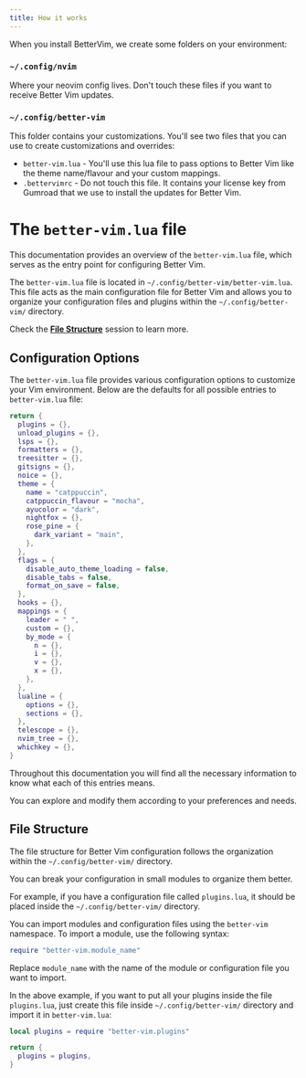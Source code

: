 ```yaml
---
title: How it works
---
```

When you install BetterVim, we create some folders on your environment:

### `~/.config/nvim`
Where your neovim config lives. Don't touch these files if you want to receive Better Vim updates.

### `~/.config/better-vim`
This folder contains your customizations. You'll see two files that you can use to create customizations and overrides:
- `better-vim.lua` - You'll use this lua file to pass options to Better Vim like the theme name/flavour and your custom mappings.
- `.bettervimrc` - Do not touch this file. It contains your license key from Gumroad that we use to install the updates for Better Vim.

# The `better-vim.lua` file

This documentation provides an overview of the `better-vim.lua` file, which serves
as the entry point for configuring Better Vim.

The `better-vim.lua` file is located in `~/.config/better-vim/better-vim.lua`.
This file acts as the main configuration file for Better Vim and allows you to
organize your configuration files and plugins within the `~/.config/better-vim/`
directory.

Check the [**File Structure**](#file-structure) session to learn more.

## Configuration Options

The `better-vim.lua` file provides various configuration options to customize your
Vim environment. Below are the defaults for all possible entries to `better-vim.lua` file:

```lua
return {
  plugins = {},
  unload_plugins = {},
  lsps = {},
  formatters = {},
  treesitter = {},
  gitsigns = {},
  noice = {},
  theme = {
    name = "catppuccin",
    catppuccin_flavour = "mocha",
    ayucolor = "dark",
    nightfox = {},
    rose_pine = {
      dark_variant = "main",
    },
  },
  flags = {
    disable_auto_theme_loading = false,
    disable_tabs = false,
    format_on_save = false,
  },
  hooks = {},
  mappings = {
    leader = " ",
    custom = {},
    by_mode = {
      n = {},
      i = {},
      v = {},
      x = {},
    },
  },
  lualine = {
    options = {},
    sections = {},
  },
  telescope = {},
  nvim_tree = {},
  whichkey = {},
}
```

Throughout this documentation you will find all the necessary information to know
what each of this entries means.

You can explore and modify them according to your preferences and needs.

## File Structure

The file structure for Better Vim configuration follows the organization within
the `~/.config/better-vim/` directory.

You can break your configuration in small modules to organize them better.

For example, if you have a configuration file called `plugins.lua`, it should be
placed inside the `~/.config/better-vim/` directory.

You can import modules and configuration files using the `better-vim` namespace.
To import a module, use the following syntax:

```lua plugins.lua
require "better-vim.module_name"
```

Replace `module_name` with the name of the module or configuration file you want
to import.

In the above example, if you want to put all your plugins inside
the file `plugins.lua`, just create this file inside `~/.config/better-vim/` directory
and import it in `better-vim.lua`:

```lua better-vim.lua
local plugins = require "better-vim.plugins"

return {
  plugins = plugins,
}
```
